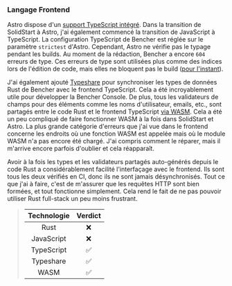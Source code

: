### Langage Frontend

Astro dispose d'un [support TypeScript intégré][astro typescript]. Dans la transition de SolidStart à Astro, j'ai également commencé la transition de JavaScript à TypeScript. La configuration TypeScript de Bencher est réglée sur le paramètre `strictest` d'Astro. Cependant, Astro ne vérifie pas le typage pendant les builds. Au moment de la rédaction, Bencher a encore `604` erreurs de type. Ces erreurs de type sont utilisées plus comme des indices lors de l'édition de code, mais elles ne bloquent pas le build ([pour l'instant][github issue 557]).

J'ai également ajouté [Typeshare][typeshare github] pour synchroniser les types de données Rust de Bencher avec le frontend TypeScript. Cela a été incroyablement utile pour développer la Bencher Console. De plus, tous les validateurs de champs pour des éléments comme les noms d'utilisateur, emails, etc., sont partagés entre le code Rust et le frontend TypeScript [via WASM][github wasm bindgen]. Cela a été un peu compliqué de faire fonctionner WASM à la fois dans SolidStart et Astro. La plus grande catégorie d'erreurs que j'ai vue dans le frontend concerne les endroits où une fonction WASM est appelée mais où le module WASM n'a pas encore été chargé. J'ai compris comment le réparer, mais il m'arrive encore parfois d'oublier et cela réapparaît.

Avoir à la fois les types et les validateurs partagés auto-générés depuis le code Rust a considérablement facilité l'interfaçage avec le frontend. Ils sont tous les deux vérifiés en CI, donc ils ne sont jamais désynchronisés. Tout ce que j'ai à faire, c'est de m'assurer que les requêtes HTTP sont bien formées, et tout fonctionne simplement. Cela rend le fait de ne pas pouvoir utiliser Rust full-stack un peu moins frustrant.

> | Technologie | Verdict |
> | :---------: | :-----: |
> |    Rust     |    ❌    |
> | JavaScript  |    ❌    |
> | TypeScript  |    ✅    |
> | Typeshare   |    ✅    |
> |    WASM     |    ✅    |

[astro typescript]: https://docs.astro.build/fr/guides/typescript/
[github issue 557]: https://github.com/bencherdev/bencher/issues/557
[typeshare github]: https://github.com/1Password/typeshare
[github wasm bindgen]: https://github.com/rustwasm/wasm-bindgen